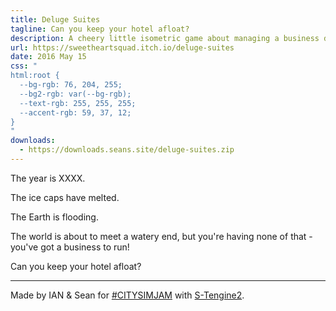 ```yaml
---
title: Deluge Suites
tagline: Can you keep your hotel afloat?
description: A cheery little isometric game about managing a business during the end of the world.
url: https://sweetheartsquad.itch.io/deluge-suites
date: 2016 May 15
css: "
html:root {
  --bg-rgb: 76, 204, 255;
  --bg2-rgb: var(--bg-rgb);
  --text-rgb: 255, 255, 255;
  --accent-rgb: 59, 37, 12;
}
"
downloads:
  - https://downloads.seans.site/deluge-suites.zip
---
```


The year is XXXX.

The ice caps have melted.

The Earth is flooding.

The world is about to meet a watery end, but you're having none of that - you've got a business to run!

Can you keep your hotel afloat?

---

Made by IAN & Sean for [#CITYSIMJAM](https://itch.io/jam/citysimjam2016) with [S-Tengine2](https://github.com/SweetheartSquad/S-Tengine2).
